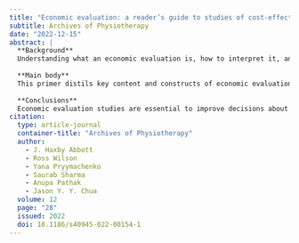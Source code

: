 ```yaml
---
title: "Economic evaluation: a reader’s guide to studies of cost-effectiveness"
subtitle: Archives of Physiotherapy
date: "2022-12-15"
abstract: |
  **Background**
  Understanding what an economic evaluation is, how to interpret it, and what it means for making choices in a health delivery context is necessary to contribute to decisions about healthcare resource allocation. The aim of this paper to demystify the working parts of a health economic evaluation, and explain to clinicians and clinical researchers how to read and interpret cost-effectiveness research.
  
  **Main body**
  This primer distils key content and constructs of economic evaluation studies, and explains health economic evaluation in plain language. We use the PICOT (participant, intervention, comparison, outcome, timeframe) clinical trial framework familiar to clinicians, clinical decision-makers, and clinical researchers, who may be unfamiliar with economics, as an aide to reading and interpreting cost-effectiveness research. We provide examples, primarily of physiotherapy interventions for osteoarthritis.
  
  **Conclusions**
  Economic evaluation studies are essential to improve decisions about allocating resources, whether those resources be your time, the capacity of your service, or the available funding across the entire healthcare system. The PICOT framework can be used to understand and interpret cost-effectiveness research.
citation: 
  type: article-journal
  container-title: "Archives of Physiotherapy"
  author:
    - J. Haxby Abbott
    - Ross Wilson
    - Yana Pryymachenko
    - Saurab Sharma
    - Anupa Pathak
    - Jason Y. Y. Chua
  volume: 12
  page: "28"
  issued: 2022
  doi: 10.1186/s40945-022-00154-1
---
```

